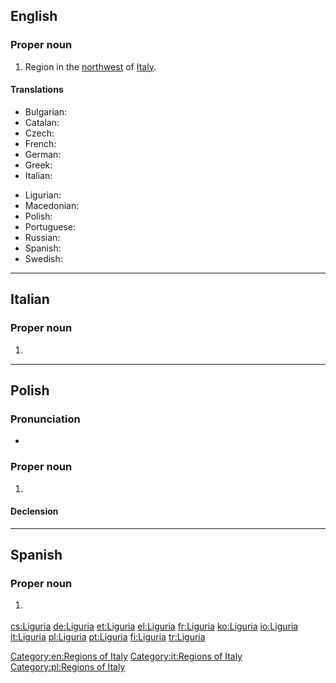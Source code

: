 {{also|ligúria|Ligúria|Łiguria}}
==English==
{{wikipedia}}

===Proper noun===
{{en-proper noun}}

# Region in the [[northwest]] of [[Italy]].

====Translations====
{{trans-top|region}}
* Bulgarian: {{t|bg|Лигурия|f|tr=Ligúrija|sc=Cyrl}}
* Catalan: {{t|ca|Ligúria|f}}
* Czech: {{t|cs|Ligurie|f}}
* French: {{t+|fr|Ligurie|f}}
* German: {{t+|de|Ligurien|n}}
* Greek: {{t|el|Λιγουρία|f|tr=Ligouría|sc=Grek}}
* Italian: {{t+|it|Liguria|f}}
{{trans-mid}}
* Ligurian: {{t|lij|Ligûria|f}}
* Macedonian: {{t|mk|Лигурија|f|tr=Ligúrija}}
* Polish: {{t+|pl|Liguria|f}}
* Portuguese: {{t+|pt|Ligúria|f}}
* Russian: {{t|ru|Лигурия|f|tr=Ligúrija|sc=Cyrl}}
* Spanish: {{t|es|Liguria}}
* Swedish: {{t|sv|Ligurien}}
{{trans-bottom}}

[[Category:en:Regions of Italy]]

----

==Italian==
{{wikipedia|lang=it}}

===Proper noun===
{{it-proper noun|g=f}}

# {{l|en|Liguria}}

[[Category:it:Regions of Italy]]

----

==Polish==
{{wikipedia|lang=pl}}

===Pronunciation===
* {{audio|Pl-Liguria.ogg|audio|lang=pl}}

===Proper noun===
{{head|pl|proper noun|g=f}}

# {{l|en|Liguria}}

====Declension====
{{pl-decl-noun-sing|Liguria|Ligurii|Ligurii|Ligurię|Ligurią|Ligurii|Ligurio}}

[[Category:pl:Regions of Italy]]

----

==Spanish==
{{wikipedia|lang=es}}

===Proper noun===
{{es-proper noun|f}}

# {{l|en|Liguria}} {{gloss|region}}

[[cs:Liguria]]
[[de:Liguria]]
[[et:Liguria]]
[[el:Liguria]]
[[fr:Liguria]]
[[ko:Liguria]]
[[io:Liguria]]
[[it:Liguria]]
[[pl:Liguria]]
[[pt:Liguria]]
[[fi:Liguria]]
[[tr:Liguria]]
